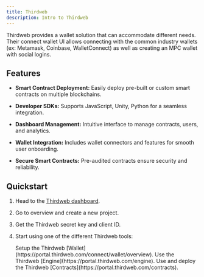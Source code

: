 ```yaml
---
title: Thirdweb
description: Intro to Thirdweb
---
```



Thirdweb provides a wallet solution that can accommodate different needs. Their connect wallet UI allows connecting with the common industry wallets (ex: Metamask, Coinbase, WalletConnect) as well as creating an MPC wallet with social logins.

<CardGrid>
  <LinkCard title="Website" href="https://thirdweb.com/"/>
  <LinkCard title="Documentation" href="https://portal.thirdweb.com/" />
  <LinkCard title="Recipe" description="Not ready yet but is coming very soon!"/>
</CardGrid>


## Features

- **Smart Contract Deployment:** Easily deploy pre-built or custom smart contracts on multiple blockchains.  

- **Developer SDKs:** Supports JavaScript, Unity, Python for a seamless integration.  

- **Dashboard Management:** Intuitive interface to manage contracts, users, and analytics.  

- **Wallet Integration:** Includes wallet connectors and features for smooth user onboarding.  

- **Secure Smart Contracts:** Pre-audited contracts ensure security and reliability.  


## Quickstart

<Steps>

1. Head to the [Thirdweb dashboard](https://thirdweb.com/login).

2. Go to overview and create a new project.

3. Get the Thirdweb secret key and client ID.

4. Start using one of the different Thirdweb tools:

    <Tabs>
    <TabItem label="Wallet">  
    Setup the Thirdweb [Wallet](https://portal.thirdweb.com/connect/wallet/overview).
    </TabItem>
    <TabItem label="Engine">
    Use the Thirdweb [Engine](https://portal.thirdweb.com/engine).
    </TabItem>
    <TabItem label="Contracts">
    Use and deploy the Thirdweb [Contracts](https://portal.thirdweb.com/contracts).
    </TabItem>
    </Tabs>
</Steps>
